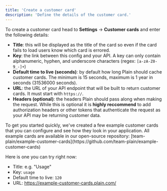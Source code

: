 ```yaml
---
title: 'Create a customer card'
description: 'Define the details of the customer card.'
---
```


To create a customer card head to **Settings** → **Customer cards** and enter the following details:

- **Title**: this will be displayed as the title of the card so even if the card fails to load users know which card is
  errored.
- **Key**: the link between this config and your API. A key can only contain alphanumeric, hyphen, and underscore characters (regex: `[a-zA-Z0-9_-]+`)
- **Default time to live (seconds)**: by default how long Plain should cache customer cards. The minimum is 15 seconds, maximum is 1 year in seconds (31536000 seconds).
- **URL**: the URL of your API endpoint that will be built to return customer cards. It must start with `https://`.
- **Headers (optional)**: the headers Plain should pass along when making the request. While this is optional it is
  **highly reccommend** to add authorization headers or other tokens that authenticate the request as your API may be
  returning customer data.

<Note>
To get you started quickly, we've created a few example customer cards that you can configure and see how they look in your application. All example cards are available in our open-source repository:
[team-plain/example-customer-cards](https://github.com/team-plain/example-customer-cards)

Here is one you can try right now:

- Title: e.g. "Usage"
- Key: `usage`
- Default time to live: `120`
- URL: https://example-customer-cards.plain.com/

</Note>
